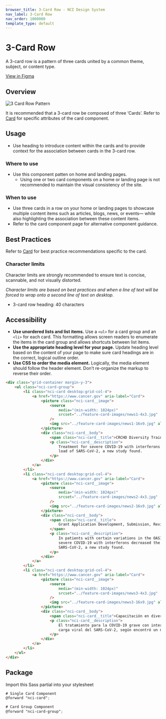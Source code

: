 ```yaml
---
browser_title: 3-Card Row - NCI Design System
nav_label: 3-Card Row
nav_order: 1000000
template_type: default
---
```


# 3-Card Row

A 3-card row is a pattern of three cards united by a common theme, subject, or content type.

[View in Figma](https://www.figma.com/community/file/1288512334920909770/ncids-design-kit)

## Overview

![3 Card Row Pattern](./images/card-row_pattern.jpg)

It is recommended that a 3-card row be composed of three ‘Cards’. Refer to [Card](/components/card) for specific attributes of the card component.

## Usage

- Use heading to introduce content within the cards and to provide context for the association between cards in the 3-card row.

### Where to use

- Use this component patten on home and landing pages.
  - Using one or two card components on a home or landing page is not recommended to maintain the visual consistency of the site.

### When to use

- Use three cards in a row on your home or landing pages to showcase multiple content items such as articles, blogs, news, or events— while also highlighting the association between these content items.
- Refer to the card component page for alternative component guidance.

## Best Practices

Refer to [Card](/components/card) for best practice recommendations specific to the card.

### Character limits

Character limits are strongly recommended to ensure text is concise, scannable, and not visually distorted.

_Character limits are based on best practices and when a line of text will be forced to wrap onto a second line of text on desktop._

- 3-card row heading: 40 characters

## Accessibility

- **Use unordered lists and list items.** Use a `<ul>` for a card group and an `<li>` for each card. This formatting allows screen readers to enumerate the items in the card group and allows shortcuts between list items.
- **Use the appropriate heading level for your page.** Update heading level based on the content of your page to make sure card headings are in the correct, logical outline order.
- **Use CSS to order the media element.** Logically, the media element should follow the header element. Don’t re-organize the markup to reverse their order.

```html
<div class="grid-container margin-y-3">
	<ul class="nci-card-group">
		<li class="nci-card desktop:grid-col-4">
			<a href="https://www.cancer.gov" aria-label="Card">
				<picture class="nci-card__image">
					<source
						media="(min-width: 1024px)"
						srcset="../feature-card-images/news1-4x3.jpg"
					/>
					<img src="../feature-card-images/news1-16x9.jpg" alt="News Image 1" />
				</picture>
				<div class="nci-card__body">
					<span class="nci-card__title">CRCHD Diversity Training</span>
					<p class="nci-card__description">
						Treatment for severe COVID-19 with interferons decreased the viral
						load of SARS-CoV-2, a new study found.
					</p>
				</div>
			</a>
		</li>
		<li class="nci-card desktop:grid-col-4">
			<a href="https://www.cancer.gov" aria-label="Card">
				<picture class="nci-card__image">
					<source
						media="(min-width: 1024px)"
						srcset="../feature-card-images/news2-4x3.jpg"
					/>
					<img src="../feature-card-images/news2-16x9.jpg" alt="News Image 2" />
				</picture>
				<div class="nci-card__body">
					<span class="nci-card__title">
						Grant Application Development, Submission, Review, & Award
					</span>
					<p class="nci-card__description">
						In patients with certain variations in the OAS1 gene, treatment for
						severe COVID-19 with interferons decreased the viral load of
						SARS-CoV-2, a new study found.
					</p>
				</div>
			</a>
		</li>
		<li class="nci-card desktop:grid-col-4">
			<a href="https://www.cancer.gov" aria-label="Card">
				<picture class="nci-card__image">
					<source
						media="(min-width: 1024px)"
						srcset="../feature-card-images/news3-4x3.jpg"
					/>
					<img src="../feature-card-images/news3-16x9.jpg" alt="News Image 3" />
				</picture>
				<div class="nci-card__body">
					<span class="nci-card__title">Capacitación en diversidad CRCHD</span>
					<p class="nci-card__description">
						El tratamiento para la COVID-19 grave con interferones disminuyó la
						carga viral del SARS-CoV-2, según encontró un nuevo estudio.
					</p>
				</div>
			</a>
		</li>
	</ul>
</div>
```

## Package

Import this Sass partial into your stylesheet

```scss nopreview
# Single Card Component
@forward "nci-card";

# Card Group Component
@forward "nci-card-group";
```
